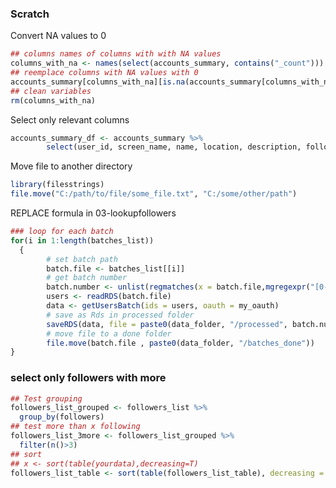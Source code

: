
### Scratch

Convert NA values to 0
```r
## columns names of columns with with NA values
columns_with_na <- names(select(accounts_summary, contains("_count")))
## reemplace columns with NA values with 0
accounts_summary[columns_with_na][is.na(accounts_summary[columns_with_na])] <- 0
## clean variables
rm(columns_with_na)
```

Select only relevant columns
```r
accounts_summary_df <- accounts_summary %>%
        select(user_id, screen_name, name, location, description, followers_count, friends_count, statuses_count, account_created_at)
```

Move file to another directory
```r
library(filesstrings)
file.move("C:/path/to/file/some_file.txt", "C:/some/other/path")
```


REPLACE formula in 03-lookupfollowers
```r
### loop for each batch
for(i in 1:length(batches_list))
  {
        # set batch path
        batch.file <- batches_list[[i]] 
        # get batch number
        batch.number <- unlist(regmatches(x = batch.file,mgregexpr("[0-9]+",text = batch.file))) 
        users <- readRDS(batch.file)       
        data <- getUsersBatch(ids = users, oauth = my_oauth)
        # save as Rds in processed folder
        saveRDS(data, file = paste0(data_folder, "/processed", batch.number, "_data.Rds"))
        # move file to a done folder
        file.move(batch.file , paste0(data_folder, "/batches_done"))
}
```


### select only followers with more 

```r
## Test grouping
followers_list_grouped <- followers_list %>%
  group_by(followers)
## test more than x following
followers_list_3more <- followers_list_grouped %>%
  filter(n()>3) 
## sort
## x <- sort(table(yourdata),decreasing=T)
followers_list_table <- sort(table(followers_list_table), decreasing = TRUE)

```

